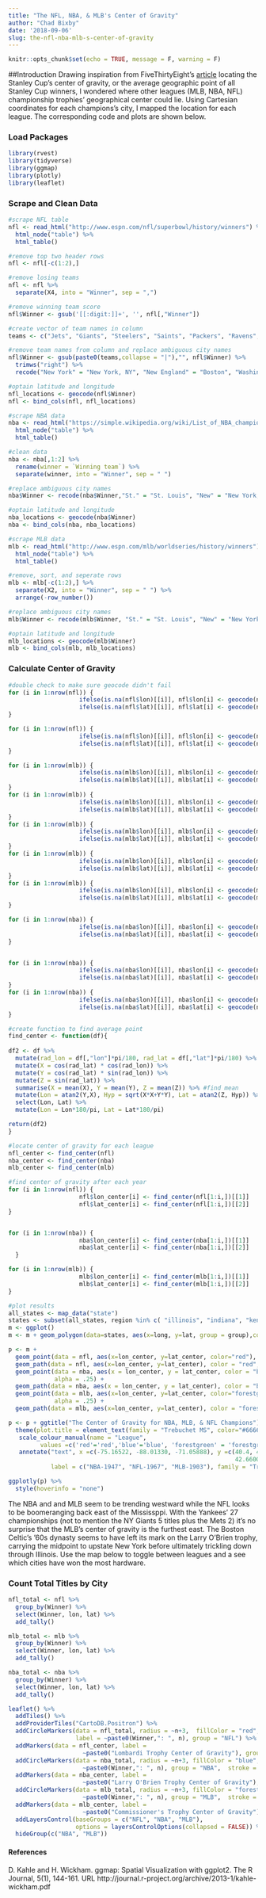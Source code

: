 ```yaml
---
title: "The NFL, NBA, & MLB's Center of Gravity"
author: "Chad Bixby"
date: '2018-09-06'
slug: the-nfl-nba-mlb-s-center-of-gravity
---
```


```r
knitr::opts_chunk$set(echo = TRUE, message = F, warning = F)
```

##Introduction
Drawing inspiration from FiveThirtyEight's [article](https://fivethirtyeight.com/features/the-stanley-cup-center-of-gravity-is-somewhere-in-lake-huron/) locating the Stanley Cup's center of gravity, or the average geographic point of all Stanley Cup winners, I wondered where other leagues (MLB, NBA, NFL) championship trophies' geographical center could lie.  Using Cartesian coordinates for each champions's city, I mapped the location for each league.  The corresponding code and plots are shown below.

### Load Packages 
```r
library(rvest) 
library(tidyverse)
library(ggmap) 
library(plotly) 
library(leaflet) 
```


### Scrape and Clean Data
```r
#scrape NFL table
nfl <- read_html("http://www.espn.com/nfl/superbowl/history/winners") %>%
  html_node("table") %>%
  html_table()

#remove top two header rows
nfl <- nfl[-c(1:2),]

#remove losing teams
nfl <- nfl %>%
  separate(X4, into = "Winner", sep = ",")

#remove winning team score
nfl$Winner <- gsub('[[:digit:]]+', '', nfl[,"Winner"])

#create vector of team names in column
teams <- c("Jets", "Giants", "Steelers", "Saints", "Packers", "Ravens", "Seahawks", "Patriots", "Broncos", "Eagles")

#remove team names from column and replace ambiguous city names
nfl$Winner <- gsub(paste0(teams,collapse = "|"),"", nfl$Winner) %>%
  trimws("right") %>%
  recode("New York" = "New York, NY", "New England" = "Boston", "Washington" = "Washington, D.C.")

#optain latitude and longitude
nfl_locations <- geocode(nfl$Winner)
nfl <- bind_cols(nfl, nfl_locations)
```

```r
#scrape NBA data
nba <- read_html("https://simple.wikipedia.org/wiki/List_of_NBA_champions") %>%
  html_node("table") %>%
  html_table()

#clean data
nba <- nba[,1:2] %>%
  rename(winner = `Winning team`) %>%
  separate(winner, into = "Winner", sep = " ")

#replace ambiguous city names
nba$Winner <- recode(nba$Winner,"St." = "St. Louis", "New" = "New York, NY", "Los" = "Los Angeles",   "Golden" = "Oakland", "San" = "San Antonio", "Washington" = "Washington, D.C.")

#optain latitude and longitude
nba_locations <- geocode(nba$Winner)
nba <- bind_cols(nba, nba_locations)
```

```r
#scrape MLB data
mlb <- read_html("http://www.espn.com/mlb/worldseries/history/winners") %>%
  html_node("table") %>%
  html_table()

#remove, sort, and seperate rows
mlb <- mlb[-c(1:2),] %>%
  separate(X2, into = "Winner", sep = " ") %>%
  arrange(-row_number())

#replace ambiguous city names
mlb$Winner <- recode(mlb$Winner, "St." = "St. Louis", "New" = "New York, NY", "Los" = "Los Angeles", "Kansas" = "Kansas City", "Florida" = "Miami", "Washington" = "Washington, D.C.", "Arizona" = "Phoenix", "San" = "San Francisco")

#optain latitude and longitude
mlb_locations <- geocode(mlb$Winner)
mlb <- bind_cols(mlb, mlb_locations)
```

### Calculate Center of Gravity

```r
#double check to make sure geocode didn't fail
for (i in 1:nrow(nfl)) {
                    ifelse(is.na(nfl$lon)[[i]], nfl$lon[i] <- geocode(nfl$Winner[[i]])[[1]], NA)
                    ifelse(is.na(nfl$lat)[[i]], nfl$lat[i] <- geocode(nfl$Winner[[i]])[[2]], NA)
}

for (i in 1:nrow(nfl)) {
                    ifelse(is.na(nfl$lon)[[i]], nfl$lon[i] <- geocode(nfl$Winner[[i]])[[1]], NA)
                    ifelse(is.na(nfl$lat)[[i]], nfl$lat[i] <- geocode(nfl$Winner[[i]])[[2]], NA)
}

for (i in 1:nrow(mlb)) {
                    ifelse(is.na(mlb$lon)[[i]], mlb$lon[i] <- geocode(mlb$Winner[[i]])[[1]], NA)
                    ifelse(is.na(mlb$lat)[[i]], mlb$lat[i] <- geocode(mlb$Winner[[i]])[[2]], NA)
}
for (i in 1:nrow(mlb)) {
                    ifelse(is.na(mlb$lon)[[i]], mlb$lon[i] <- geocode(mlb$Winner[[i]])[[1]], NA)
                    ifelse(is.na(mlb$lat)[[i]], mlb$lat[i] <- geocode(mlb$Winner[[i]])[[2]], NA)
}
for (i in 1:nrow(mlb)) {
                    ifelse(is.na(mlb$lon)[[i]], mlb$lon[i] <- geocode(mlb$Winner[[i]])[[1]], NA)
                    ifelse(is.na(mlb$lat)[[i]], mlb$lat[i] <- geocode(mlb$Winner[[i]])[[2]], NA)
}
for (i in 1:nrow(mlb)) {
                    ifelse(is.na(mlb$lon)[[i]], mlb$lon[i] <- geocode(mlb$Winner[[i]])[[1]], NA)
                    ifelse(is.na(mlb$lat)[[i]], mlb$lat[i] <- geocode(mlb$Winner[[i]])[[2]], NA)
}
for (i in 1:nrow(mlb)) {
                    ifelse(is.na(mlb$lon)[[i]], mlb$lon[i] <- geocode(mlb$Winner[[i]])[[1]], NA)
                    ifelse(is.na(mlb$lat)[[i]], mlb$lat[i] <- geocode(mlb$Winner[[i]])[[2]], NA)
}

for (i in 1:nrow(nba)) {
                    ifelse(is.na(nba$lon)[[i]], nba$lon[i] <- geocode(nba$Winner[[i]])[[1]], NA)
                    ifelse(is.na(nba$lat)[[i]], nba$lat[i] <- geocode(nba$Winner[[i]])[[2]], NA)
}


for (i in 1:nrow(nba)) {
                    ifelse(is.na(nba$lon)[[i]], nba$lon[i] <- geocode(nba$Winner[[i]])[[1]], NA)
                    ifelse(is.na(nba$lat)[[i]], nba$lat[i] <- geocode(nba$Winner[[i]])[[2]], NA)
}
for (i in 1:nrow(nba)) {
                    ifelse(is.na(nba$lon)[[i]], nba$lon[i] <- geocode(nba$Winner[[i]])[[1]], NA)
                    ifelse(is.na(nba$lat)[[i]], nba$lat[i] <- geocode(nba$Winner[[i]])[[2]], NA)
}

```

```r
#create function to find average point
find_center <- function(df){
  
df2 <- df %>%
  mutate(rad_lon = df[,"lon"]*pi/180, rad_lat = df[,"lat"]*pi/180) %>% 
  mutate(X = cos(rad_lat) * cos(rad_lon)) %>%
  mutate(Y = cos(rad_lat) * sin(rad_lon)) %>%
  mutate(Z = sin(rad_lat)) %>%
  summarise(X = mean(X), Y = mean(Y), Z = mean(Z)) %>% #find mean
  mutate(Lon = atan2(Y,X), Hyp = sqrt(X*X+Y*Y), Lat = atan2(Z, Hyp)) %>%  
  select(Lon, Lat) %>%
  mutate(Lon = Lon*180/pi, Lat = Lat*180/pi)

return(df2)
}

#locate center of gravity for each league
nfl_center <- find_center(nfl)
nba_center <- find_center(nba)
mlb_center <- find_center(mlb)
```

```r
#find center of gravity after each year
for (i in 1:nrow(nfl)) {
                    nfl$lon_center[i] <- find_center(nfl[1:i,])[[1]]
                    nfl$lat_center[i] <- find_center(nfl[1:i,])[[2]]
}


for (i in 1:nrow(nba)) {
                    nba$lon_center[i] <- find_center(nba[1:i,])[[1]]
                    nba$lat_center[i] <- find_center(nba[1:i,])[[2]]
  }

for (i in 1:nrow(mlb)) {
                    mlb$lon_center[i] <- find_center(mlb[1:i,])[[1]]
                    mlb$lat_center[i] <- find_center(mlb[1:i,])[[2]]
}
```

```r
#plot results
all_states <- map_data("state")
states <- subset(all_states, region %in% c( "illinois", "indiana", "kentucky", "michigan","missouri", "ohio", "wisconsin", "new york", "pennsylvania", "maryland", "new jersey", "massachusetts", "rhode island", "connecticut", "vermont", "new hampshire", "maine", "west virginia", "virginia", "iowa", "minnesota", "delaware") )
m <- ggplot()
m <- m + geom_polygon(data=states, aes(x=long, y=lat, group = group),colour="white", fill="gray70" )

p <- m +
  geom_point(data = nfl, aes(x=lon_center, y=lat_center, color="red"), alpha = .25) + 
  geom_path(data = nfl, aes(x=lon_center, y=lat_center), color = "red", alpha = .9) +
  geom_point(data = nba, aes(x = lon_center, y = lat_center, color = "blue"),  
             alpha = .25) +
  geom_path(data = nba, aes(x = lon_center, y = lat_center), color = "blue", alpha =.9) +
  geom_point(data = mlb, aes(x=lon_center, y=lat_center, color="forestgreen"), 
             alpha = .25) + 
  geom_path(data = mlb, aes(x=lon_center, y=lat_center), color = "forestgreen", alpha = .9)

p <- p + ggtitle("The Center of Gravity for NBA, MLB, & NFL Champions") + ggthemes::theme_map() +
  theme(plot.title = element_text(family = "Trebuchet MS", color="#666666", face="bold", size=16, hjust=.5), legend.position = "none") +  
   scale_colour_manual(name = "League", 
         values =c('red'='red','blue'='blue', 'forestgreen' = 'forestgreen'), labels = c("NBA", "MLB", "NFL")) +
   annotate("text", x =c(-75.16522, -88.01330, -71.05888), y =c(40.4, 45,
                                                                42.66008),
            label = c("NBA-1947", "NFL-1967", "MLB-1903"), family = "Trebuchet MS")

ggplotly(p) %>%
  style(hoverinfo = "none")
```


The NBA and and MLB seem to be trending westward while the NFL looks to be boomeranging back east of the Mississppi.  With the Yankees' 27 championships (not to mention the NY Giants 5 titles plus the Mets 2) it's no surprise that the MLB's center of gravity is the furthest east.  The Boston Celtic's '60s dynasty seems to have left its mark on the Larry O'Brien trophy, carrying the midpoint to upstate New York before ultimately trickling down through Illinois.  Use the map below to toggle between leagues and a see which cities have won the most hardware. 

### Count Total Titles by City
```r
nfl_total <- nfl %>%
  group_by(Winner) %>%
  select(Winner, lon, lat) %>%
  add_tally()

mlb_total <- mlb %>%
  group_by(Winner) %>%
  select(Winner, lon, lat) %>%
  add_tally()

nba_total <- nba %>%
  group_by(Winner) %>%
  select(Winner, lon, lat) %>%
  add_tally()
```

```r
leaflet() %>%
  addTiles() %>%
  addProviderTiles("CartoDB.Positron") %>%
  addCircleMarkers(data = nfl_total, radius = ~n+3,  fillColor = "red",  stroke = FALSE, fillOpacity  = 0.2,
                   label = ~paste0(Winner,": ", n), group = "NFL") %>%
  addMarkers(data = nfl_center, label =
                     ~paste0("Lombardi Trophy Center of Gravity"), group = "NFL") %>%
  addCircleMarkers(data = nba_total, radius = ~n+3, fillColor = "blue", label =
                     ~paste0(Winner,": ", n), group = "NBA",  stroke = FALSE, fillOpacity = 0.2) %>%
  addMarkers(data = nba_center, label = 
                     ~paste0("Larry O'Brien Trophy Center of Gravity"), group = "NBA") %>%
  addCircleMarkers(data = mlb_total, radius = ~n+3, fillColor = "forestgreen", label =
                     ~paste0(Winner,": ", n), group = "MLB",  stroke = FALSE, fillOpacity = 0.2) %>%
  addMarkers(data = mlb_center, label =
                     ~paste0("Commissioner's Trophy Center of Gravity"), group = "MLB") %>%
  addLayersControl(baseGroups = c("NFL", "NBA", "MLB"),
                   options = layersControlOptions(collapsed = FALSE)) %>%
  hideGroup(c("NBA", "MLB"))

```

#### References
D. Kahle and H. Wickham. ggmap: Spatial Visualization with ggplot2. The R
  Journal, 5(1), 144-161. URL
  http://journal.r-project.org/archive/2013-1/kahle-wickham.pdf